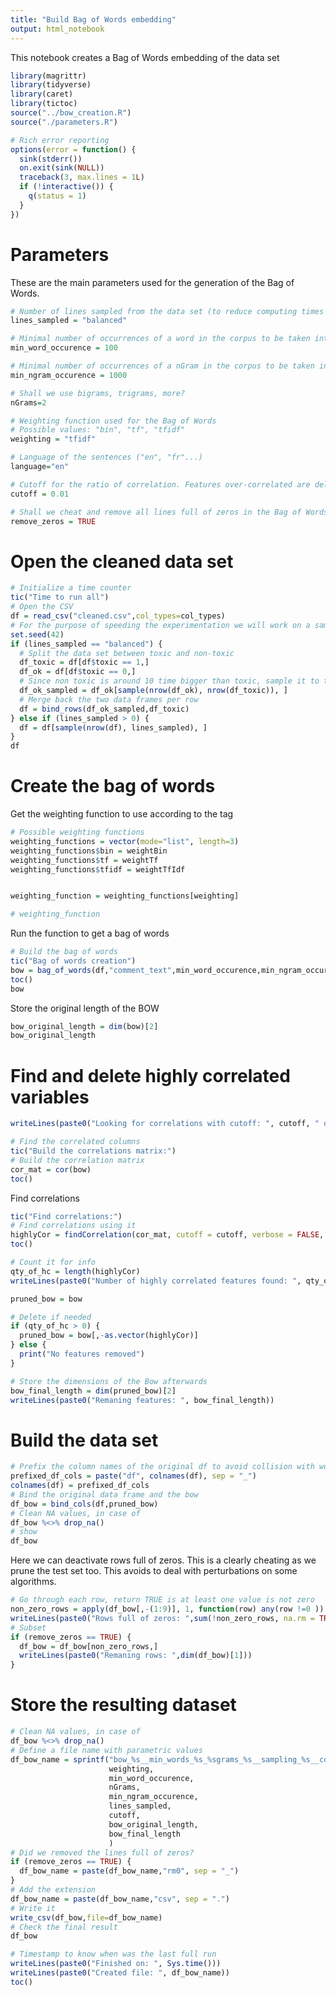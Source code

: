 ```yaml
---
title: "Build Bag of Words embedding"
output: html_notebook
---
```


This notebook creates a Bag of Words embedding of the data set


```r
library(magrittr)
library(tidyverse)
library(caret)
library(tictoc)
source("../bow_creation.R")
source("./parameters.R")

# Rich error reporting
options(error = function() {
  sink(stderr())
  on.exit(sink(NULL))
  traceback(3, max.lines = 1L)
  if (!interactive()) {
    q(status = 1)
  }
})
```

# Parameters

These are the main parameters used for the generation of the Bag of Words.

```r
# Number of lines sampled from the data set (to reduce computing times during the exercise)
lines_sampled = "balanced"

# Minimal number of occurrences of a word in the corpus to be taken into the bag of words
min_word_occurence = 100

# Minimal number of occurrences of a nGram in the corpus to be taken into the bag of words
min_ngram_occurence = 1000

# Shall we use bigrams, trigrams, more?
nGrams=2

# Weighting function used for the Bag of Words
# Possible values: "bin", "tf", "tfidf"
weighting = "tfidf"

# Language of the sentences ("en", "fr"...)
language="en"

# Cutoff for the ratio of correlation. Features over-correlated are deleted.
cutoff = 0.01

# Shall we cheat and remove all lines full of zeros in the Bag of Words?
remove_zeros = TRUE

```



# Open the cleaned data set

```r
# Initialize a time counter
tic("Time to run all")
# Open the CSV
df = read_csv("cleaned.csv",col_types=col_types)
# For the purpose of speeding the experimentation we will work on a sample of the data frame only
set.seed(42)
if (lines_sampled == "balanced") {
  # Split the data set between toxic and non-toxic
  df_toxic = df[df$toxic == 1,]
  df_ok = df[df$toxic == 0,]
  # Since non toxic is around 10 time bigger than toxic, sample it to the same size
  df_ok_sampled = df_ok[sample(nrow(df_ok), nrow(df_toxic)), ]
  # Merge back the two data frames per row
  df = bind_rows(df_ok_sampled,df_toxic)
} else if (lines_sampled > 0) {
  df = df[sample(nrow(df), lines_sampled), ]
}
df
```

# Create the bag of words

Get the weighting function to use according to the tag

```r
# Possible weighting functions
weighting_functions = vector(mode="list", length=3)
weighting_functions$bin = weightBin
weighting_functions$tf = weightTf
weighting_functions$tfidf = weightTfIdf


weighting_function = weighting_functions[weighting]

# weighting_function
```

Run the function to get a bag of words

```r
# Build the bag of words
tic("Bag of words creation")
bow = bag_of_words(df,"comment_text",min_word_occurence,min_ngram_occurence,nGrams,weighting_function,language)
toc()
bow
```

Store the original length of the BOW

```r
bow_original_length = dim(bow)[2]
bow_original_length
```


# Find and delete highly correlated variables


```r
writeLines(paste0("Looking for correlations with cutoff: ", cutoff, " on ", bow_original_length, " features."))

# Find the correlated columns
tic("Build the correlations matrix:")
# Build the correlation matrix
cor_mat = cor(bow)
toc()
```


Find correlations

```r
tic("Find correlations:")
# Find correlations using it
highlyCor = findCorrelation(cor_mat, cutoff = cutoff, verbose = FALSE, exact = TRUE)
toc()

# Count it for info
qty_of_hc = length(highlyCor)
writeLines(paste0("Number of highly correlated features found: ", qty_of_hc))

pruned_bow = bow

# Delete if needed
if (qty_of_hc > 0) {
  pruned_bow = bow[,-as.vector(highlyCor)]
} else {
  print("No features removed")
}

# Store the dimensions of the Bow afterwards
bow_final_length = dim(pruned_bow)[2]
writeLines(paste0("Remaning features: ", bow_final_length))
```



# Build the data set

```r
# Prefix the column names of the original df to avoid collision with words from BoW
prefixed_df_cols = paste("df", colnames(df), sep = "_")
colnames(df) = prefixed_df_cols
# Bind the original data frame and the bow
df_bow = bind_cols(df,pruned_bow)
# Clean NA values, in case of
df_bow %<>% drop_na()
# show
df_bow
```

Here we can deactivate rows full of zeros.
This is a clearly cheating as we prune the test set too.
This avoids to deal with perturbations on some algorithms.

```r
# Go through each row, return TRUE is at least one value is not zero
non_zero_rows = apply(df_bow[,-(1:9)], 1, function(row) any(row !=0 ))
writeLines(paste0("Rows full of zeros: ",sum(!non_zero_rows, na.rm = TRUE)))
# Subset
if (remove_zeros == TRUE) {
  df_bow = df_bow[non_zero_rows,]
  writeLines(paste0("Remaning rows: ",dim(df_bow)[1]))
}
```

# Store the resulting dataset


```r
# Clean NA values, in case of
df_bow %<>% drop_na()
# Define a file name with parametric values
df_bow_name = sprintf("bow_%s__min_words_%s_%sgrams_%s__sampling_%s__cor_cut_%s_from_%s_to_%s",
                      weighting,
                      min_word_occurence,
                      nGrams,
                      min_ngram_occurence,
                      lines_sampled,
                      cutoff,
                      bow_original_length,
                      bow_final_length
                      )
# Did we removed the lines full of zeros?
if (remove_zeros == TRUE) {
  df_bow_name = paste(df_bow_name,"rm0", sep = "_")
}
# Add the extension
df_bow_name = paste(df_bow_name,"csv", sep = ".")
# Write it
write_csv(df_bow,file=df_bow_name)
# Check the final result
df_bow
```


```r
# Timestamp to know when was the last full run
writeLines(paste0("Finished on: ", Sys.time()))
writeLines(paste0("Created file: ", df_bow_name))
toc()
```

